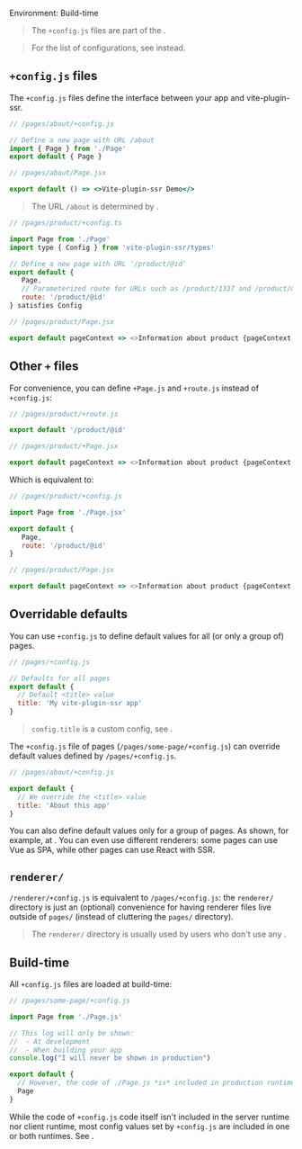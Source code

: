 
Environment: Build-time

> The `+config.js` files are part of the <Link text="V1 design" href="/migration/v1-design" />.

> For the list of configurations, see <Link href="/Config" /> instead.


## `+config.js` files

The `+config.js` files define the interface between your app and vite-plugin-ssr.

```js
// /pages/about/+config.js

// Define a new page with URL /about
import { Page } from './Page'
export default { Page }
```
```jsx
// /pages/about/Page.jsx

export default () => <>Vite-plugin-ssr Demo</>
```

> The URL `/about` is determined by <Link text="Filesystem Routing" href="/filesystem-routing" />.

```js
// /pages/product/+config.ts

import Page from './Page'
import type { Config } from 'vite-plugin-ssr/types'

// Define a new page with URL '/product/@id'
export default {
   Page,
   // Parameterized route for URLs such as /product/1337 and /product/macbook
   route: '/product/@id'
} satisfies Config
```
```js
// /pages/product/Page.jsx

export default pageContext => <>Information about product {pageContext.routeParams.id}</>
```

## Other `+` files

For convenience, you can define `+Page.js` and `+route.js` instead of `+config.js`:

```js
// /pages/product/+route.js

export default '/product/@id'
```
```js
// /pages/product/+Page.jsx

export default pageContext => <>Information about product {pageContext.routeParams.id}</>
```

Which is equivalent to:


```js
// /pages/product/+config.js

import Page from './Page.jsx'

export default {
   Page,
   route: '/product/@id'
}
```
```js
// /pages/product/Page.jsx

export default pageContext => <>Information about product {pageContext.routeParams.id}</>
```


## Overridable defaults

You can use `+config.js` to define default values for all (or only a group of) pages.

```js
// /pages/+config.js

// Defaults for all pages
export default {
  // Default <title> value
  title: 'My vite-plugin-ssr app'
}
```

> `config.title` is a custom config, see <Link href="/meta" />.

The `+config.js` file of pages (`/pages/some-page/+config.js`) can override default values defined by `/pages/+config.js`.

```js
// /pages/about/+config.js

export default {
  // We override the <title> value
  title: 'About this app'
}
```

You can also define default values only for a group of pages. As shown, for example, at <Link href="/file-structure#domain-driven" />. You can even use different renderers: some pages can use Vue as SPA, while other pages can use React with SSR.


## `renderer/`

`/renderer/+config.js` is equivalent to `/pages/+config.js`: the `renderer/` directory is just an (optional) convenience for having renderer files live outside of `pages/` (instead of cluttering the `pages/` directory).

> The `renderer/` directory is usually used by users who don't use any <Link text="built-in renderer" href="/renderers" />.


## Build-time

All `+config.js` files are loaded at build-time:

```js
// /pages/some-page/+config.js

import Page from './Page.js'

// This log will only be shown:
//  - At development
//  - When building your app
console.log("I will never be shown in production")

export default {
  // However, the code of ./Page.js *is* included in production runtimes
  Page
}
```

While the code of `+config.js` code itself isn't included in the server runtime nor client runtime, most config values set by `+config.js` are included in one or both runtimes. See <Link href="/config-code-splitting" />.
